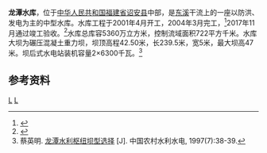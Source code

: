 {{Otheruses|龙潭水库|other=同名或類似名的其它條目描述}}
{{Infobox Reservoir 
|name = 龙潭水库
|nickname =
|image = 
|image_caption =
|map = 
|map_caption = 
|pushpin_map = China Fujian
|pushpin_map_caption =  龙潭水库在福建的位置
|code =
|class = 中型水库
|location_of_reservoir = [[福建省|福建省]][[诏安县|诏安县]]
|location_of_dam =
|inflow =东溪
|outflow =[[东溪_(诏安)|东溪]]
|catchment_area =722
|reservoir_area =
|mean_depth = 
|maximum_depth = 
|flood_level =
|normal_water_level =
|dead_water_level = 
|water_quality = 
|island = 
|maximum_storage_capacity =5360万
|normal_storage_capacity =
|type_of_dam =碾压混凝土重力坝
|elevation_of_dam =42.50
|height_of_dam =47
|length_of_dam =239.5
|width_of_dam =5
|installed_capacity =2×6300千瓦
|irrigated_area =
|start = 2001年4月
|complete =2004年3月
|cost = 1.16亿
|emigrate =
|latd = 23
|latm = 48
|lats = 39
|latNS =N 
|longd = 117
|longm = 09
|longs =15
|longEW = E
|website = 
|footnotes =
}}
'''龙潭水库'''，位于[[中华人民共和国|中华人民共和国]][[福建省|福建省]][[诏安县|诏安县]]中部，是[[东溪_(诏安)|东溪]]干流上的一座以防洪、发电为主的中型水库。水库工程于2001年4月开工，2004年3月完工，<ref>{{cite web |title=福建省水利厅关于委托主持诏安县龙潭水利枢纽工程竣工验收的通知 |url=http://slt.fujian.gov.cn/wzsy/tzgg/201707/t20170731_2759398.htm |website=福建省水利厅 |accessdate=2021-02-03}}</ref>2017年11月通过竣工验收。<ref>{{cite web |title=诏安龙潭水利枢纽工程通过竣工验收 总投资约1.16亿元 |url=http://zz.mnw.cn/zhaoan/xw/1875213.html |website=闽南网 |accessdate=2021-02-03 |archive-date=2021-02-07 |archive-url=https://web.archive.org/web/20210207014949/http://zz.mnw.cn/zhaoan/xw/1875213.html |dead-url=no }}</ref>水库总库容5360万立方米，控制流域面积722平方千米。水库大坝为碾压混凝土重力坝，坝顶高程42.50米，长239.5米，宽5米，最大坝高47米。坝后式水电站装机容量2×6300千瓦。<ref>蔡英明. [https://www.ixueshu.com/document/c7cff2213dbc94b285627dbe7b05e67d318947a18e7f9386.html 龙潭水利枢纽坝型选择] {{Wayback|url=https://www.ixueshu.com/document/c7cff2213dbc94b285627dbe7b05e67d318947a18e7f9386.html |date=20210208201745 }}[J]. 中国农村水利水电, 1997(7):38-39.</ref>

==参考资料==
{{reflist}}
[[Category:福建水库|L]]
[[Category:诏安县|L]]